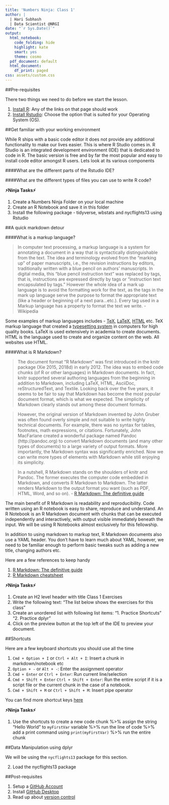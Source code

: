 ```yaml
---
title: 'Numbers Ninja: Class 1'
author: |
  | Hari Subhash
  | Data Scientist @NRGI
date: "`r Sys.Date()`"
output:
  html_notebook:
    code_folding: hide
    highlight: kate
    smart: yes
    theme: cosmo
  pdf_document: default
  html_document:
    df_print: paged
css: assets/custom.css
---
```


##Pre-requisites

There two things we need to do before we start the lesson.

1. [Install R](https://cran.r-project.org/): Any of the links on that page should work
2. [Install Rstudio](https://www.rstudio.com/products/rstudio/download/): Choose the option that is suited for your Operating System (OS).

##Get familiar with your working environment

While R ships with a basic code editor it does not provide any additional functionality to make our lives easier. This is where R Studio comes in. R Studio is an integrated development environment (IDE) that is dedicated to code in R. The basic version is free and by far the most popular and easy to install code editor amongst R users. Lets look at its various components

####What are the different parts of the Rstudio IDE?

####What are the different types of files you can use to write R code?


**⚡Ninja Tasks⚡**

1. Create a Numbers Ninja Folder on your local machine
2. Create an R Notebook and save it in this folder
3. Install the following package - tidyverse, wbstats and nycflights13 using Rstudio

##A quick markdown detour

####What is a markup language?

>In computer text processing, a markup language is a system for annotating a document in a way that is syntactically distinguishable from the text. The idea and terminology evolved from the "marking up" of paper manuscripts, i.e., the revision instructions by editors, traditionally written with a blue pencil on authors' manuscripts. In digital media, this "blue pencil instruction text" was replaced by tags, that is, instructions are expressed directly by tags or "instruction text encapsulated by tags." However the whole idea of a mark up language is to avoid the formatting work for the text, as the tags in the mark up language serve the purpose to format the appropriate text (like a header or beginning of a next para...etc.). Every tag used in a Markup language has a property to format the text we write. - Wikipedia

Some examples of markup languages includes - [TeX](https://en.wikipedia.org/wiki/TeX), [LaTeX](https://en.wikipedia.org/wiki/LaTeX), [HTML](https://en.wikipedia.org/wiki/HTML) etc. TeX markup language that created a [typesetting system](https://en.wikipedia.org/wiki/Typesetting) in computers for high quality books. LaTeX is used extensively in academia to create documents. HTML is the language used to create and organize content on the web. All websites use HTML.

####What is R Markdown?

>The document format “R Markdown” was first introduced in the knitr package (Xie 2015, 2018d) in early 2012. The idea was to embed code chunks (of R or other languages) in Markdown documents. In fact, knitr supported several authoring languages from the beginning in addition to Markdown, including LaTeX, HTML, AsciiDoc, reStructuredText, and Textile. Looking back over the five years, it seems to be fair to say that Markdown has become the most popular document format, which is what we expected. The simplicity of Markdown clearly stands out among these document formats.

>However, the original version of Markdown invented by John Gruber was often found overly simple and not suitable to write highly technical documents. For example, there was no syntax for tables, footnotes, math expressions, or citations. Fortunately, John MacFarlane created a wonderful package named Pandoc (http://pandoc.org) to convert Markdown documents (and many other types of documents) to a large variety of output formats. More importantly, the Markdown syntax was significantly enriched. Now we can write more types of elements with Markdown while still enjoying its simplicity.

>In a nutshell, R Markdown stands on the shoulders of knitr and Pandoc. The former executes the computer code embedded in Markdown, and converts R Markdown to Markdown. The latter renders Markdown to the output format you want (such as PDF, HTML, Word, and so on). - [R Markdown: The definitive guide](https://bookdown.org/yihui/rmarkdown/)

The main benefit of R Markdown is readability and reproducibility. Code written using an R notebook is easy to share, reproduce and understand. An R Notebook is an R Markdown document with chunks that can be executed independently and interactively, with output visible immediately beneath the input. We will be using R Notebooks almost exclusively for this fellowship.

In addition to using markdown to markup text, R Markdown documents also use a YAML header. You don't have to learn much about YAML, however, we need to be familiar enough to perform basic tweaks such as adding a new title, changing authors etc.

Here are a few references to keep handy

1. [R Markdown: The definitive guide](https://bookdown.org/yihui/rmarkdown/)
2. [R Markdown cheatsheet](https://www.rstudio.com/wp-content/uploads/2016/03/rmarkdown-cheatsheet-2.0.pdf)

**⚡Ninja Tasks⚡**

1. Create an H2 level header with title Class 1 Exercises
2. Write the following text: "The list below shows the exercises for this class"
3. Create an unordered list with following list items: "1. Practice Shortcuts" "2. Practice dplyr"
3. Click on the preview button at the top left of the IDE to preview your document.

##Shortcuts

Here are a few keyboard shortcuts you should use all the time

1. `Cmd + Option + I` or `Ctrl + Alt + I`: Insert a chunk in markdown/notebook etc
2. `Option + -` or `Alt + -`: Enter the assignment operator
3. `Cmd + Enter` or `Ctrl + Enter`: Run current line/selection
4. `Cmd + Shift + Enter` `Ctrl + Shift + Enter`: Run the entire script if it is a script file or the current chunk in the case of a notebook.
5. `Cmd + Shift + M` or `Ctrl + Shift + M`: Insert pipe operator

You can find more shortcut keys [here](https://support.rstudio.com/hc/en-us/articles/200711853-Keyboard-Shortcuts)

**⚡Ninja Tasks⚡**

1. Use the shortcuts to create a new code chunk %>% assign the string "Hello World" to `myFirstVar` variable %>% run the line of code %>% add a print command using `print(myFirstVar)` %>% run the entire chunk


##Data Manipulation using dplyr

We will be using the `nycflights13` package for this section.

2. Load the nycflights13 package

##Post-requisites

1. Setup a [GitHub Account](https://github.com)
2. Install [GitHub Desktop](https://desktop.github.com/)
3. Read up about [version control](https://www.atlassian.com/git/tutorials/what-is-version-control)
